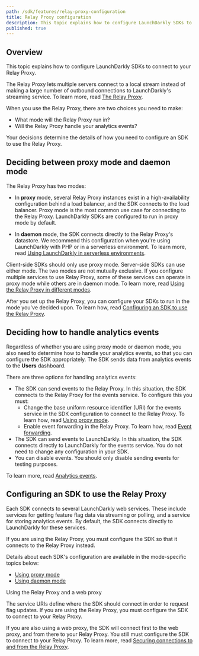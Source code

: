 ```yaml
---
path: /sdk/features/relay-proxy-configuration
title: Relay Proxy configuration
description: This topic explains how to configure LaunchDarkly SDKs to connect to your Relay Proxy in various modes.
published: true
---
```


## Overview

This topic explains how to configure LaunchDarkly SDKs to connect to your Relay Proxy.

The Relay Proxy lets multiple servers connect to a local stream instead of making a large number of outbound connections to LaunchDarkly's streaming service. To learn more, read [The Relay Proxy](/home/relay-proxy).

When you use the Relay Proxy, there are two choices you need to make:

* What mode will the Relay Proxy run in?
* Will the Relay Proxy handle your analytics events?

Your decisions determine the details of how you need to configure an SDK to use the Relay Proxy.

## Deciding between proxy mode and daemon mode

The Relay Proxy has two modes:

* In **proxy** mode, several Relay Proxy instances exist in a high-availability configuration behind a load balancer, and the SDK connects to the load balancer. Proxy mode is the most common use case for connecting to the Relay Proxy. LaunchDarkly SDKs are configured to run in proxy mode by default.

* In **daemon** mode, the SDK connects directly to the Relay Proxy's datastore. We recommend this configuration when you're using LaunchDarkly with PHP or in a serverless environment. To learn more, read [Using LaunchDarkly in serverless environments](/guides/best-practices/serverless).

Client-side SDKs should only use proxy mode. Server-side SDKs can use either mode. The two modes are not mutually exclusive. If you configure multiple services to use Relay Proxy, some of these services can operate in proxy mode while others are in daemon mode. To learn more, read [Using the Relay Proxy in different modes](https://docs.launchdarkly.com/home/relay-proxy/using#using-the-relay-proxy-in-different-modes).

After you set up the Relay Proxy, you can configure your SDKs to run in the mode you've decided upon. To learn how, read [Configuring an SDK to use the Relay Proxy](#configuring-an-sdk-to-use-the-relay-proxy).

## Deciding how to handle analytics events

Regardless of whether you are using proxy mode or daemon mode, you also need to determine how to handle your analytics events, so that you can configure the SDK appropriately. The SDK sends data from analytics events to the **Users** dashboard.

There are three options for handling analytics events:

* The SDK can send events to the Relay Proxy. In this situation, the SDK connects to the Relay Proxy for the events service. To configure this you must:
  - Change the base uniform resource identifier (URI) for the events service in the SDK configuration to connect to the Relay Proxy. To learn how, read [Using proxy mode](/sdk/features/relay-proxy-configuration/proxy-mode).
  - Enable event forwarding in the Relay Proxy. To learn how, read [Event forwarding](https://github.com/launchdarkly/ld-relay/blob/v6/docs/events.md).
* The SDK can send events to LaunchDarkly. In this situation, the SDK connects directly to LaunchDarkly for the events service. You do not need to change any configuration in your SDK.
* You can disable events. You should only disable sending events for testing purposes.

To learn more, read [Analytics events](/sdk/concepts/events).

## Configuring an SDK to use the Relay Proxy

Each SDK connects to several LaunchDarkly web services. These include services for getting feature flag data via streaming or polling, and a service for storing analytics events. By default, the SDK connects directly to LaunchDarkly for these services.

If you are using the Relay Proxy, you must configure the SDK so that it connects to the Relay Proxy instead.

Details about each SDK's configuration are available in the mode-specific topics below:

* [Using proxy mode](/sdk/features/relay-proxy-configuration/proxy-mode)
* [Using daemon mode](/sdk/features/relay-proxy-configuration/daemon-mode)

<Callout intent="info">
<CalloutTitle>Using the Relay Proxy and a web proxy</CalloutTitle>
<CalloutDescription>

The service URIs define where the SDK should connect in order to request flag updates. If you are using the Relay Proxy, you must configure the SDK to connect to your Relay Proxy.

If you are also using a web proxy, the SDK will connect first to the web proxy, and from there to your Relay Proxy. You still must configure the SDK to connect to your Relay Proxy. To learn more, read [Securing connections to and from the Relay Proxy](https://docs.launchdarkly.com/home/relay-proxy/using#securing-connections-to-and-from-the-relay-proxy).

</CalloutDescription>
</Callout>
